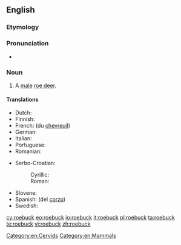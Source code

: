 ==English==

===Etymology===
{{compound|roe|buck|gloss2=male deer}}

===Pronunciation===
* {{audio|en-us-roebuck.ogg|Audio (US)}}

===Noun===
{{en-noun}}

# A [[male]] [[roe deer]].

====Translations====
{{trans-top|a male roe deer}}
* Dutch: {{t-|nl|reebok|m}}
* Finnish: {{t-|fi|uroskauris}}
* French: {{t+|fr|cerf|m}} (du [[chevreuil]])
* German: {{t+|de|Rehbock|m}}
* Italian: {{t+|it|capriolo|m}}
* Portuguese: {{t+|pt|corço|m}}
* Romanian: {{t-|ro|căprior}}
{{trans-mid}}
* Serbo-Croatian:
*: Cyrillic: {{t|sh|срндаћ|m}}
*: Roman: {{t|sh|srndać|m}}
* Slovene: {{t-|sl|srnjak|m}}
* Spanish: {{t+|es|ciervo|m}} (del [[corzo]])
* Swedish: {{t-|sv|råbock}}
{{trans-bottom}}

[[Category:en:Cervids]]
[[Category:en:Mammals]]

[[cy:roebuck]]
[[eo:roebuck]]
[[io:roebuck]]
[[it:roebuck]]
[[pl:roebuck]]
[[ta:roebuck]]
[[te:roebuck]]
[[vi:roebuck]]
[[zh:roebuck]]